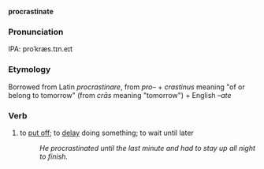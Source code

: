 '''procrastinate'''
===Pronunciation===
IPA: proˈkræs.tɪn.eɪt

===Etymology===
Borrowed from Latin ''procrastinare'', from ''pro–'' + ''crastinus'' meaning "of or belong to tomorrow" (from ''crās'' meaning "tomorrow") + English ''–ate''

===Verb===
# to [[put off]]; to [[delay]] doing something; to wait until later
#:''He procrastinated until the last minute and had to stay up all night to finish.''